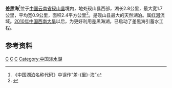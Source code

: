 {{Infobox_lake
 |湖泊名稱 =差黑海
 |湖泊照片 = 
 |湖泊照片標題 = 
 |測深圖 =
 |測深圖標題 =
 |湖泊所在地 = [[中国|中国]][[云南|云南]]
 |座標 = {{coord |23|41|N|103|53|E|display=inline,title|scale:500000_type:waterbody_region:CN}}
 |湖泊類別 = 淡水湖
 |流入 = 
 |流出 =
 |集水區面積 =
 |集水區國家 ={{PRC}}
 |湖泊長度 = 2.8公里
 |湖泊闊度 = 最大1.7公里<br />平均0.9公里
 |湖泊面積 = 2.4平方公里
 |平均深度 = 
 |最深深度 = 
 |水體體積 = 
 |湖水停留時間 =
 |湖岸線長度 = 
 |海拔高度 =
 |湖中島嶼 =
 |湖邊城鎮 =
}}
{{Location map
 |China Yunnan
 |mark=<!--dot-->Blue pog.svg
 |lat_deg=23|lat_min=41
 |lon_deg=103|lon_min=53
 |caption=差黑海在[[云南|云南]]的位置。
 |position=right
 |width=240
 |float=right
}}
'''差黑海'''<ref>《中国湖泊名称代码》中误作“差-{里}-海”</ref>位于[[中国|中国]][[云南省|云南省]][[砚山县|砚山县]]境内，地处砚山县西部，湖长2.8公里，最大宽1.7公里，平均宽0.9公里，面积2.4平方公里<ref>{{cite book zh |author=王苏民 窦鸿身 |title=中国湖泊志 |format=M |edition=1 |location=北京 |publisher=科学出版社 |date=1998|pages=561 |id= ISBN 7-03-006706-1}}</ref>。是砚山县最大的天然湖泊。属[[红河|红河]]流域。[[2010年中国西南大旱|2010年中国西南大旱]]以后，为更好利用差黑海湖，已启动了差黑海引蓄水工程。

==参考资料==
{{reflist}}
[[Category:文山湖泊|C]]
[[Category:砚山县|C]]
[[Category:红河水系|C]]
[[Category:中国淡水湖|Category:中国淡水湖]]
{{文山地理小作品}}